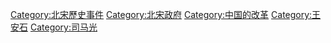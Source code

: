 {{Catmore}}

[[Category:北宋歷史事件|Category:北宋歷史事件]]
[[Category:北宋政府|Category:北宋政府]]
[[Category:中国的改革|Category:中国的改革]]
[[Category:王安石|Category:王安石]]
[[Category:司马光|Category:司马光]]